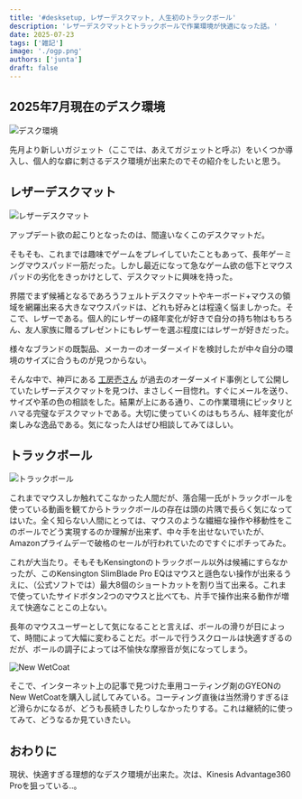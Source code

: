 ```yaml
---
title: '#desksetup, レザーデスクマット, 人生初のトラックボール'
description: 'レザーデスクマットとトラックボールで作業環境が快適になった話。'
date: 2025-07-23
tags: ['雑記']
image: './ogp.png'
authors: ['junta']
draft: false
---
```



## 2025年7月現在のデスク環境

![デスク環境](./assets/1.jpg)

先月より新しいガジェット（ここでは、あえてガジェットと呼ぶ）をいくつか導入し、個人的な癖に刺さるデスク環境が出来たのでその紹介をしたいと思う。

## レザーデスクマット

![レザーデスクマット](./assets/2.jpg)

アップデート欲の起こりとなったのは、間違いなくこのデスクマットだ。

そもそも、これまでは趣味でゲームをプレイしていたこともあって、長年ゲーミングマウスパッド一筋だった。しかし最近になって急なゲーム欲の低下とマウスパッドの劣化をきっかけとして、デスクマットに興味を持った。

界隈でまず候補となるであろうフェルトデスクマットやキーボード+マウスの領域を網羅出来る大きなマウスパッドは、どれも好みとは程遠く悩ましかった。そこで、レザーである。個人的にレザーの経年変化が好きで自分の持ち物はもちろん、友人家族に贈るプレゼントにもレザーを選ぶ程度にはレザーが好きだった。

様々なブランドの既製品、メーカーのオーダーメイドを検討したが中々自分の環境のサイズに合うものが見つからない。

そんな中で、神戸にある [工房壱さん](https://studio-ichi.com) が過去のオーダーメイド事例として公開していたレザーデスクマットを見つけ、まさしく一目惚れ。すぐにメールを送り、サイズや革の色の相談をした。結果が上にある通り、この作業環境にピッタリとハマる完璧なデスクマットである。大切に使っていくのはもちろん、経年変化が楽しみな逸品である。気になった人はぜひ相談してみてほしい。

## トラックボール

![トラックボール](./assets/3.jpg)

これまでマウスしか触れてこなかった人間だが、落合陽一氏がトラックボールを使っている動画を観てからトラックボールの存在は頭の片隅で長らく気になってはいた。全く知らない人間にとっては、マウスのような繊細な操作や移動性をこのボールでどう実現するのか理解が出来ず、中々手を出せないでいたが、Amazonプライムデーで破格のセールが行われていたのですぐにポチってみた。

これが大当たり。そもそもKensingtonのトラックボール以外は候補にすらなかったが、このKensington SlimBlade Pro EQはマウスと遜色ない操作が出来るうえに、（公式ソフトでは）最大8個のショートカットを割り当て出来る。これまで使っていたサイドボタン2つのマウスと比べても、片手で操作出来る動作が増えて快適なことこの上ない。

長年のマウスユーザーとして気になることと言えば、ボールの滑りが日によって、時間によって大幅に変わることだ。ボールで行うスクロールは快適すぎるのだが、ボールの調子によっては不愉快な摩擦音が気になってしまう。

![New WetCoat](./assets/4.jpg)

そこで、インターネット上の記事で見つけた車用コーティング剤のGYEONのNew WetCoatを購入し試してみている。コーティング直後は当然滑りすぎるほど滑らかになるが、どうも長続きしたりしなかったりする。これは継続的に使ってみて、どうなるか見ていきたい。

## おわりに

現状、快適すぎる理想的なデスク環境が出来た。次は、Kinesis Advantage360 Proを狙っている..。

<Tweet id="1943144063781494814" />
